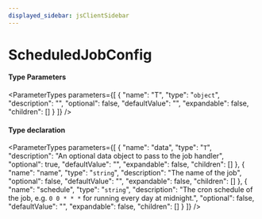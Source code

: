 ```yaml
---
displayed_sidebar: jsClientSidebar
---
```



# ScheduledJobConfig

#### Type Parameters

<ParameterTypes parameters={[
  {
    "name": "T",
    "type": "`object`",
    "description": "",
    "optional": false,
    "defaultValue": "",
    "expandable": false,
    "children": []
  }
]} />

#### Type declaration

<ParameterTypes parameters={[
  {
    "name": "data",
    "type": "`T`",
    "description": "An optional data object to pass to the job handler",
    "optional": true,
    "defaultValue": "",
    "expandable": false,
    "children": []
  },
  {
    "name": "name",
    "type": "`string`",
    "description": "The name of the job",
    "optional": false,
    "defaultValue": "",
    "expandable": false,
    "children": []
  },
  {
    "name": "schedule",
    "type": "`string`",
    "description": "The cron schedule of the job, e.g. `0 0 * * *` for running every day at midnight.",
    "optional": false,
    "defaultValue": "",
    "expandable": false,
    "children": []
  }
]} />
